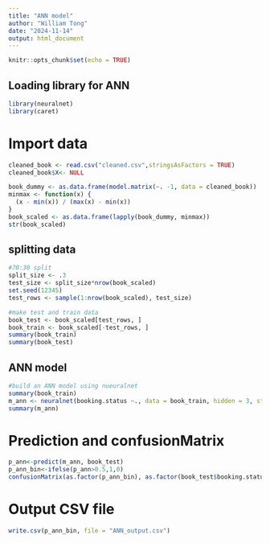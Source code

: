 ```yaml
---
title: "ANN model"
author: "William Tong"
date: "2024-11-14"
output: html_document
---
```


```r
knitr::opts_chunk$set(echo = TRUE)
```

## Loading library for ANN 
```r
library(neuralnet)
library(caret)
```

# Import data
```r
cleaned_book <- read.csv("cleaned.csv",stringsAsFactors = TRUE)
cleaned_book$X<- NULL

book_dummy <- as.data.frame(model.matrix(~. -1, data = cleaned_book))
minmax <- function(x) {
  (x - min(x)) / (max(x) - min(x))
}
book_scaled <- as.data.frame(lapply(book_dummy, minmax))
str(book_scaled)
```

## splitting data
```r
#70:30 split
split_size <- .3
test_size <- split_size*nrow(book_scaled)
set.seed(12345)
test_rows <- sample(1:nrow(book_scaled), test_size)

#make test and train data
book_test <- book_scaled[test_rows, ]
book_train <- book_scaled[-test_rows, ]
summary(book_train)
summary(book_test)
```

## ANN model
```r
#build an ANN model using nueuralnet
summary(book_train)
m_ann <- neuralnet(booking.status ~., data = book_train, hidden = 3, stepmax = 1e8, lifesign = "full")
summary(m_ann)
```

# Prediction and confusionMatrix
```r
p_ann<-predict(m_ann, book_test)
p_ann_bin<-ifelse(p_ann>0.5,1,0)
confusionMatrix(as.factor(p_ann_bin), as.factor(book_test$booking.status),positive = "1")
```


# Output CSV file
```r
write.csv(p_ann_bin, file = "ANN_output.csv")
```

